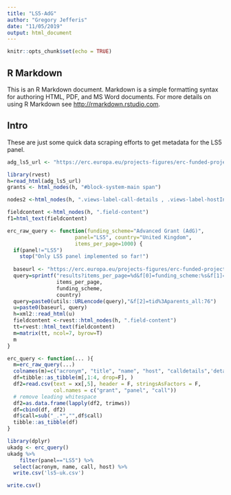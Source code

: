 ```yaml
---
title: "LS5-AdG"
author: "Gregory Jefferis"
date: "11/05/2019"
output: html_document
---
```


```r
knitr::opts_chunk$set(echo = TRUE)
```

## R Markdown

This is an R Markdown document. Markdown is a simple formatting syntax for authoring HTML, PDF, and MS Word documents. For more details on using R Markdown see <http://rmarkdown.rstudio.com>.

## Intro

These are just some quick data scraping efforts to get metadata for the LS5 panel.

```r
adg_ls5_url <- "https://erc.europa.eu/projects-figures/erc-funded-projects/results?items_per_page=1000&f%5B0%5D=tid%253Aparents_all%3A76&f%5B1%5D=funding_scheme%3AAdvanced%20Grant%20%28AdG%29"
```


```r
library(rvest)
h=read_html(adg_ls5_url)
grants <- html_nodes(h, "#block-system-main span")
```

```r
nodes2 <-html_nodes(h, ".views-label-call-details , .views-label-hostInstitution-name, .views-label-xml-researcher, .views-label-title, .field-content, .views-label-acronym, .more a")
```

```r
fieldcontent <-html_nodes(h, ".field-content")
f1=html_text(fieldcontent)
```


```r
erc_raw_query <- function(funding_scheme="Advanced Grant (AdG)", 
                      panel="LS5", country="United Kingdom",
                      items_per_page=1000) {
  if(panel!="LS5")
    stop("Only LS5 panel implemented so far!")
  
  baseurl <- "https://erc.europa.eu/projects-figures/erc-funded-projects/"
  query=sprintf("results?items_per_page=%d&f[0]=funding_scheme:%s&f[1]=country:%s",
                items_per_page,
                funding_scheme,
                country)
  query=paste0(utils::URLencode(query),"&f[2]=tid%3Aparents_all:76")
  u=paste0(baseurl, query)
  h=xml2::read_html(u)
  fieldcontent <-rvest::html_nodes(h, ".field-content")
  tt=rvest::html_text(fieldcontent)
  m=matrix(tt, ncol=7, byrow=T)
  m
}

```

```r
erc_query <- function(... ){
  m=erc_raw_query(...)
  colnames(m)=c("acronym", "title", "name", "host", "calldetails",'details', "details2")
  df=tibble::as_tibble(m[,1:4, drop=F], )
  df2=read.csv(text = xx[,5], header = F, stringsAsFactors = F, 
               col.names = c("grant", "panel", "call")) 
  # remove leading whitespace
  df2=as.data.frame(lapply(df2, trimws))
  df=cbind(df, df2)
  df$call=sub("_.*","",df$call)
  tibble::as_tibble(df)
}
```

```r
library(dplyr)
ukadg <- erc_query()
ukadg %>%
    filter(panel=="LS5") %>%
  select(acronym, name, call, host) %>%
  write.csv('ls5-uk.csv')
```

```r
write.csv()
```


